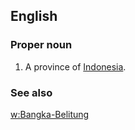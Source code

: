 ==English==

===Proper noun===
{{en-proper noun}}

# A province of [[Indonesia]].

===See also===
[[w:Bangka-Belitung]]